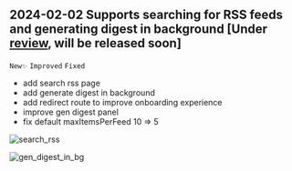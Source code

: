 ## 2024-02-02 Supports searching for RSS feeds and generating digest in background \[Under [review](https://github.com/raycast/extensions/pull/10447), will be released soon\]
`New✨` `Improved` `Fixed`
- add search rss page
- add generate digest in background
- add redirect route to improve onboarding experience
- improve gen digest panel
- fix default maxItemsPerFeed 10 => 5

![search_rss](https://tidyread.s3.us-west-2.amazonaws.com/search_rss.png)

![gen_digest_in_bg](https://tidyread.s3.us-west-2.amazonaws.com/gen_digest_in_bg.png)
